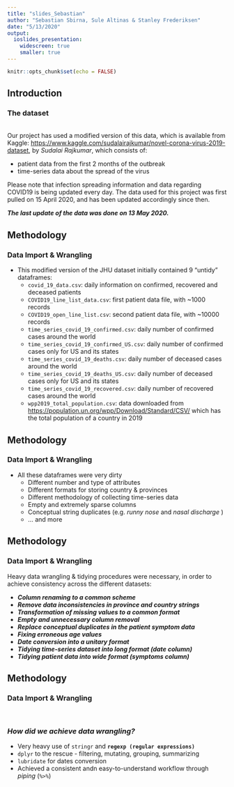 ```yaml
---
title: "slides_Sebastian"
author: "Sebastian Sbirna, Sule Altinas & Stanley Frederiksen"
date: "5/13/2020"
output: 
  ioslides_presentation:
    widescreen: true
    smaller: true
---
```


```r
knitr::opts_chunk$set(echo = FALSE)
```

## Introduction
### The dataset
<br>
Our project has used a modified version of this data, which is available from Kaggle: <https://www.kaggle.com/sudalairajkumar/novel-corona-virus-2019-dataset>, by _Sudalai Rajkumar_, which consists of:

* patient data from the first 2 months of the outbreak 
* time-series data about the spread of the virus

Please note that infection spreading information and data regarding COVID19 is being updated every day. The data used for this project was first pulled on 15 April 2020, and has been updated accordingly since then. 

*__The last update of the data was done on 13 May 2020.__*


## Methodology
### Data Import & Wrangling

* This modified version of the JHU dataset initially contained 9 "untidy" dataframes:
  * `covid_19_data.csv`: daily information on confirmed, recovered and deceased patients
  * `COVID19_line_list_data.csv`: first patient data file, with ~1000 records
  * `COVID19_open_line_list.csv`: second patient data file, with ~10000 records
  * `time_series_covid_19_confirmed.csv`: daily number of confirmed cases around the world 
  * `time_series_covid_19_confirmed_US.csv`: daily number of confirmed cases only for US and its states
  * `time_series_covid_19_deaths.csv`: daily number of deceased cases around the world
  * `time_series_covid_19_deaths_US.csv`: daily number of deceased cases only for US and its states
  * `time_series_covid_19_recovered.csv`: daily number of recovered cases around the world
  * `wpp2019_total_population.csv`: data downloaded from <https://population.un.org/wpp/Download/Standard/CSV/> which has the total population of a country in 2019
  
  
## Methodology
### Data Import & Wrangling

* All these dataframes were very dirty
  * Different number and type of attributes
  * Different formats for storing country & provinces
  * Different methodology of collecting time-series data
  * Empty and extremely sparse columns
  * Conceptual string duplicates (e.g. _runny nose_ and _nasal discharge_ )
  * ... and more
  
  
## Methodology
### Data Import & Wrangling

Heavy data wrangling & tidying procedures were necessary, in order to achieve consistency across the different datasets:

* ___Column renaming to a common scheme___
* ___Remove data inconsistencies in province and country strings___
* ___Transformation of missing values to a common format___
* ___Empty and unnecessary column removal___
* ___Replace conceptual duplicates in the patient symptom data___
* ___Fixing erroneous age values___
* ___Date conversion into a unitary format___
* ___Tidying time-series dataset into long format (date column)___
* ___Tidying patient data into wide format (symptoms column)___
  
## Methodology
### Data Import & Wrangling
<br>

### _How did we achieve data wrangling?_
* Very heavy use of `stringr` and __`regexp (regular expressions)`__
* `dplyr` to the rescue - filtering, mutating, grouping, summarizing
* `lubridate` for dates conversion
* Achieved a consistent andn easy-to-understand workflow through _piping_ (`%>%`)